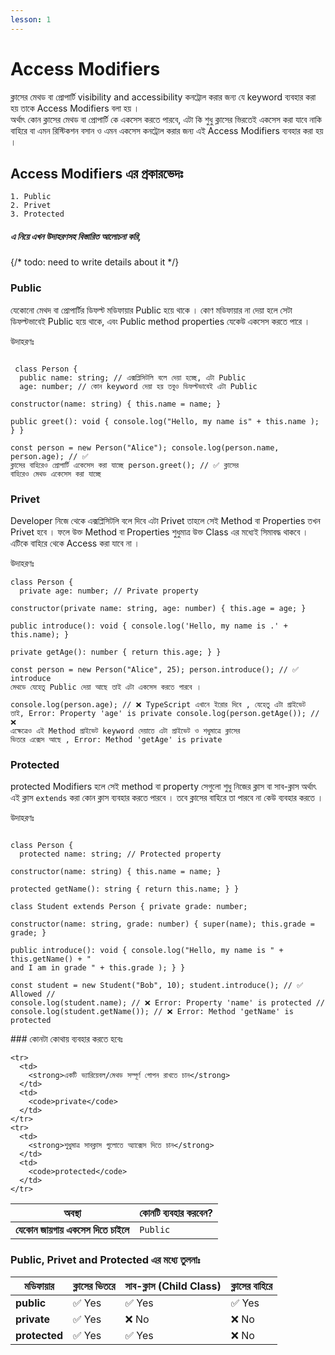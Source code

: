 ```yaml
---
lesson: 1
---
```


# Access Modifiers

ক্লাসের মেথড বা প্রোপার্টি visibility and accessibility কনট্রোল করার জন্য যে
keyword ব্যবহার করা হয় তাকে Access Modifiers বলা হয় ।  
অর্থাৎ কোন ক্লাসের মেথড বা প্রোপার্টি কে একসেস করতে পারবে, এটা কি শুধু ক্লাসের
ভিরতেই একসেস করা যাবে নাকি বাহিরে বা এমন রিস্টিকশন বসান ও এমন একসেস কনট্রোল করার
জন্য এই Access Modifiers ব্যবহার করা হয় ।

## Access Modifiers এর প্রকারভেদঃ

    1. Public
    2. Privet
    3. Protected

##### এ নিয়ে এখন উদাহরণসহ বিস্তারিত আলোচনা করি,

{/* todo: need to write details about it */}

### Public

যেকোনো মেথদ বা প্রোপার্টির ডিফল্ট মডিফায়ার Public হয়ে থাকে । কোণ মডিফায়ার না
দেয়া হলে সেটা ডিফল্টভাবেই Public হয়ে থাকে, এবং Public method properties যেকেউ
একসেস করতে পারে ।

উদাহরণঃ

```tsx

 class Person {
  public name: string; // এক্সপ্লিসিটলি বলে দেয়া হচ্ছে, এটা Public 
  age: number; // কোন keyword দেয়া হয় তবুও ডিফল্টভাবেই এটা Public

constructor(name: string) { this.name = name; }

public greet(): void { console.log("Hello, my name is" + this.name ); } }

const person = new Person("Alice"); console.log(person.name, person.age); // ✅
ক্লাসের বাহিরেও প্রোপার্টি একেসেস করা যাচ্ছে person.greet(); // ✅ ক্লাসের
বাহিরেও মেথড একেসেস করা যাচ্ছে

```

### Privet

Developer নিজে থেকে এক্সপ্লিসিটলি বলে দিবে এটা Privet তাহলে সেই Method বা
Properties তখন Privet হবে । ফলে উক্ত Method বা Properties শুধুমাত্র উক্ত Class
এর মধ্যেই সিমাবদ্ধ থাকবে । এটিকে বাহিরে থেকে Access করা যাবে না ।

উদাহরণঃ

```tsx
class Person {
  private age: number; // Private property

constructor(private name: string, age: number) { this.age = age; }

public introduce(): void { console.log('Hello, my name is .' + this.name); }

private getAge(): number { return this.age; } }

const person = new Person("Alice", 25); person.introduce(); // ✅ introduce
মেথডে যেহেতু Public দেয়া আছে তাই এটা একসেস করতে পারবে ।

console.log(person.age); // ❌ TypeScript এখানে ইরোর দিবে , যেহেতু এটা প্রাইভেট
তাই, Error: Property 'age' is private console.log(person.getAge()); // ❌
এক্ষেত্রেও এই Method প্রাইভেট keyword দেয়াতে এটা প্রাইভেট ও শধুমাত্রে ক্লাসের
ভিতরে এক্সেস আছে , Error: Method 'getAge' is private
```

### Protected

protected Modifiers হলে সেই method বা property সেগুলো শুধু নিজের ক্লাস বা
সাব-ক্লাস অর্থাৎ এই ক্লাস `extends` করা কোন ক্লাস ব্যবহার করতে পারবে । তবে
ক্লাসের বাহিরে তা পারবে না কেউ ব্যবহার করতে ।

উদাহরণঃ

```tsx 

class Person {
  protected name: string; // Protected property

constructor(name: string) { this.name = name; }

protected getName(): string { return this.name; } }

class Student extends Person { private grade: number;

constructor(name: string, grade: number) { super(name); this.grade = grade; }

public introduce(): void { console.log("Hello, my name is " + this.getName() + "
and I am in grade " + this.grade ); } }

const student = new Student("Bob", 10); student.introduce(); // ✅ Allowed //
console.log(student.name); // ❌ Error: Property 'name' is protected //
console.log(student.getName()); // ❌ Error: Method 'getName' is protected

```

<div className='my-20'>
### কোনটা কোথায় ব্যবহার করতে হবেঃ

<table >
  <thead  className=' text-gray-700 uppercase bg-gray-100 dark:bg-gray-700 dark:text-gray-400 '>
    <tr  className='*:px-2'>
      <th> অবস্থা </th>
      <th>কোনটি ব্যবহার করবেন?</th>
    </tr>
  </thead>
  <tbody>

<tr>
  <td>
    <strong> যেকোন জায়গায় একসেস দিতে চাইলে </strong>
  </td>
  <td>
    <code>Public</code>
  </td>
</tr>

    <tr>
      <td>
        <strong>একটি ভ্যারিয়েবল/মেথড সম্পূর্ণ গোপন রাখতে চান</strong>
      </td>
      <td>
        <code>private</code>
      </td>
    </tr>
    <tr>
      <td>
        <strong>শুধুমাত্র সাবক্লাস গুলোতে অ্যাক্সেস দিতে চান</strong>
      </td>
      <td>
        <code>protected</code>
      </td>
    </tr>

  </tbody>
</table>

</div>

### Public, Privet and Protected এর মধ্যে তুলনাঃ

<table>
  <thead>
    <tr>
      <th> মডিফায়ার </th>
      <th> ক্লাসের ভিতরে </th>
      <th>সাব-ক্লাস (Child Class)</th>
      <th> ক্লাসের বাহিরে </th>
    </tr>
  </thead>
  <tbody>
    <tr>
      <td>
        <strong>public</strong>
      </td>
      <td>✅ Yes</td>
      <td>✅ Yes</td>
      <td>✅ Yes</td>
    </tr>
    <tr>
      <td>
        <strong>private</strong>
      </td>
      <td>✅ Yes</td>
      <td>❌ No</td>
      <td>❌ No</td>
    </tr>
    <tr>
      <td>
        <strong>protected</strong>
      </td>
      <td>✅ Yes</td>
      <td>✅ Yes</td>
      <td>❌ No</td>
    </tr>
  </tbody>
</table>
